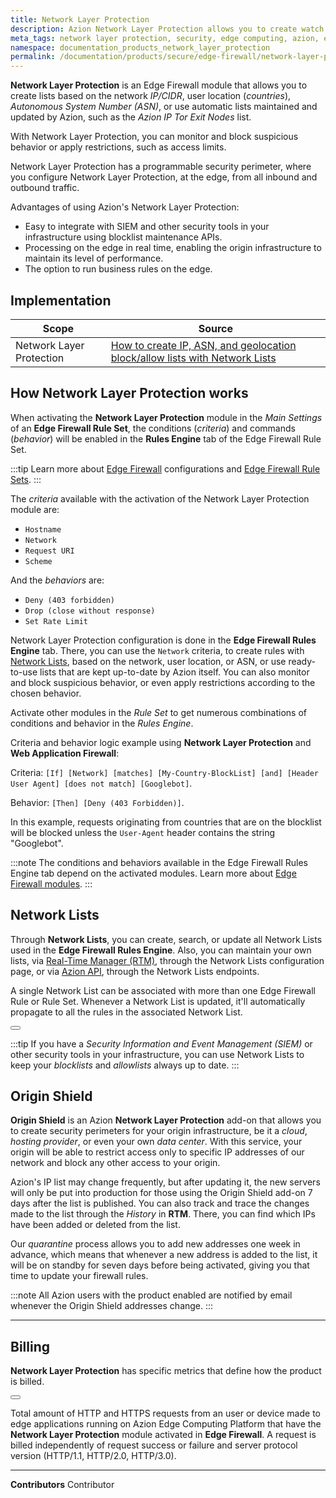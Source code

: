 ```yaml
---
title: Network Layer Protection
description: Azion Network Layer Protection allows you to create watch lists based on the network (IP/CIDR).
meta_tags: network layer protection, security, edge computing, azion, edge firewall, firewall
namespace: documentation_products_network_layer_protection
permalink: /documentation/products/secure/edge-firewall/network-layer-protection/
---
```



**Network Layer Protection** is an Edge Firewall module that allows you to create lists based on the network *IP/CIDR*, user location (*countries*), *Autonomous System Number (ASN)*, or use automatic lists maintained and updated by Azion, such as the *Azion IP Tor Exit Nodes* list. 

With Network Layer Protection, you can monitor and block suspicious behavior or apply restrictions, such as access limits.

Network Layer Protection has a programmable security perimeter, where you configure Network Layer Protection, at the edge, from all inbound and outbound traffic.

Advantages of using Azion's Network Layer Protection:

- Easy to integrate with SIEM and other security tools in your infrastructure using blocklist maintenance APIs.
- Processing on the edge in real time, enabling the origin infrastructure to maintain its level of performance.
- The option to run business rules on the edge.

## Implementation

| Scope | Source |
|-------|--------|
| Network Layer Protection | [How to create IP, ASN, and geolocation block/allow lists with Network Lists](/en/documentation/products/guides/blacklists-ip-addresses-edge/) |

## How Network Layer Protection works

When activating the **Network Layer Protection** module in the *Main Settings* of an **Edge Firewall Rule Set**, the conditions (*criteria*) and commands (*behavior*) will be enabled in the **Rules Engine** tab of the Edge Firewall Rule Set.

:::tip
Learn more about [Edge Firewall](/en/documentation/products/edge-firewall/) configurations and [Edge Firewall Rule Sets](/en/documentation/products/edge-firewall/rules-engine/).
:::

The *criteria* available with the activation of the Network Layer Protection module are:

- `Hostname`
- `Network`
- `Request URI`
- `Scheme`

And the *behaviors* are:

- `Deny (403 forbidden)`
- `Drop (close without response)`
- `Set Rate Limit`

Network Layer Protection configuration is done in the **Edge Firewall Rules Engine** tab. There, you can use the `Network` criteria, to create rules with [Network Lists](/en/documentation/products/edge-firewall/network-layer-protection/network-lists/), based on the network, user location, or ASN, or use ready-to-use lists that are kept up-to-date by Azion itself. You can also monitor and block suspicious behavior, or even apply restrictions according to the chosen behavior.

Activate other modules in the *Rule Set* to get numerous combinations of conditions and behavior in the *Rules Engine*.

Criteria and behavior logic example using **Network Layer Protection** and **Web Application Firewall**:

Criteria: `[If] [Network] [matches] [My-Country-BlockList] [and] [Header User Agent] [does not match] [Googlebot]`.

Behavior: `[Then] [Deny (403 Forbidden)]`.

In this example, requests originating from countries that are on the blocklist will be blocked unless the `User-Agent` header contains the string "Googlebot".

:::note
The conditions and behaviors available in the Edge Firewall Rules Engine tab depend on the activated modules. Learn more about [Edge Firewall modules](/en/documentation/products/edge-firewall/).
:::

## Network Lists

Through **Network Lists**, you can create, search, or update all Network Lists used in the **Edge Firewall Rules Engine**. Also, you can maintain your own lists, via [Real-Time Manager (RTM)](https://manager.azion.com), through the Network Lists configuration page, or via [Azion API](https://api.azion.com/), through the Network Lists endpoints. 

A single Network List can be associated with more than one Edge Firewall Rule or Rule Set. Whenever a Network List is updated, it'll automatically propagate to all the rules in the associated Network List.

<Button href="/en/documentation/products/edge-firewall/network-layer-protection/network-lists/" text="go to Network Lists reference" variant="secondary"></Button>

:::tip
If you have a *Security Information and Event Management (SIEM)* or other security tools in your infrastructure, you can use Network Lists to keep your *blocklists* and *allowlists* always up to date.
:::

## Origin Shield 

**Origin Shield** is an Azion **Network Layer Protection** add-on that allows you to create security perimeters for your origin infrastructure, be it a *cloud*, *hosting provider*, or even your own *data center*. With this service, your origin will be able to restrict access only to specific IP addresses of our network and block any other access to your origin.

Azion's IP list may change frequently, but after updating it, the new servers will only be put into production for those using the Origin Shield add-on 7 days after the list is published. You can also track and trace the changes made to the list through the *History* in **RTM**. There, you can find which IPs have been added or deleted from the list.

Our *quarantine* process allows you to add new addresses one week in advance, which means that whenever a new address is added to the list, it will be on standby for seven days before being activated, giving you that time to update your firewall rules.

:::note
All Azion users with the product enabled are notified by email whenever the Origin Shield addresses change.
:::

---

## Billing

**Network Layer Protection** has specific metrics that define how the product is billed.

<Button href="https://www.azion.com/en/pricing/#NetworkLayerProtection" text="see pricing"></Button>

Total amount of HTTP and HTTPS requests from an user or device made to edge applications running on Azion Edge Computing Platform that have the **Network Layer Protection** module activated in **Edge Firewall**. A request is billed independently of request success or failure and server protocol version (HTTP/1.1, HTTP/2.0, HTTP/3.0).



---


**Contributors** <ContributorList>Contributor</ContributorList>
